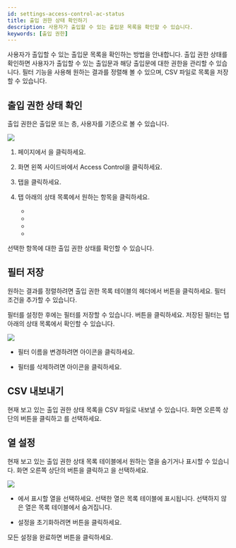```yaml
---
id: settings-access-control-ac-status
title: 출입 권한 상태 확인하기
description: 사용자가 출입할 수 있는 출입문 목록을 확인할 수 있습니다. 
keywords: [출입 권한]
---
```


사용자가 출입할 수 있는 출입문 목록을 확인하는 방법을 안내합니다. 출입 권한 상태를 확인하면 사용자가 출입할 수 있는 출입문과 해당 출입문에 대한 권한을 관리할 수 있습니다. 필터 기능을 사용해 원하는 결과를 정렬해 볼 수 있으며, CSV 파일로 목록을 저장할 수 있습니다. 

## 출입 권한 상태 확인

출입 권한은 출입문 또는 층, 사용자를 기준으로 볼 수 있습니다.

<Image src='/img/biostarx-settings-access-control-status.png' />

1. <Cmd sid='shell.header.launcher' /> 페이지에서 <Cmd sid='shell.header.setting' />을 클릭하세요.

1. 화면 왼쪽 사이드바에서 <Cmd>Access Control</Cmd>을 클릭하세요.

1. <Cmd sid='common.status' product='2' /> 탭을 클릭하세요.

1. <Cmd sid='common.status' product='2' /> 탭 아래의 상태 목록에서 원하는 항목을 클릭하세요.

    * <Cmd sid='access_control.status.access_control_status_by_door.list_name' product='2' />

    * <Cmd sid='access_control.status.access_control_status_by_user.list_name' product='2' />

    * <Cmd sid='ac.status.elevatorbyFloor.title' product='2' />

    * <Cmd sid='ac.status.elevatorbyUser.title' product='2' />

선택한 항목에 대한 출입 권한 상태를 확인할 수 있습니다.


## 필터 저장

원하는 결과를 정렬하려면 출입 권한 목록 테이블의 헤더에서 <IcFilter2 /> 버튼을 클릭하세요. 필터 조건을 추가할 수 있습니다.

필터를 설정한 후에는 필터를 저장할 수 있습니다. <Cmd sid='monitoring.saveFilter' product='2' /> 버튼을 클릭하세요. 저장된 필터는 <Cmd sid='common.status' product='2' /> 탭 아래의 상태 목록에서 확인할 수 있습니다.

<Image src='/img/biostarx-settings-access-control-status-filter.png' />

* 필터 이름을 변경하려면 <IcEditUL /> 아이콘을 클릭하세요.

* 필터를 삭제하려면 <IcTrash2 /> 아이콘을 클릭하세요.



<ExploreListPages />


## CSV 내보내기

현재 보고 있는 출입 권한 상태 목록을 CSV 파일로 내보낼 수 있습니다. 화면 오른쪽 상단의 <IcMoreW /> 버튼을 클릭하고 <Cmd sid='button.downloadToCsv' product='2' />를 선택하세요.


## 열 설정

현재 보고 있는 출입 권한 상태 목록 테이블에서 원하는 열을 숨기거나 표시할 수 있습니다. 화면 오른쪽 상단의 <IcMoreW /> 버튼을 클릭하고 <Cmd sid='columnSetting.dialog.header' product='2' />을 선택하세요.

<Image src='/img/biostarx-settings-access-control-status-column-setting.png' />

* <Cmd sid='columnSetting.columnList' product='2' />에서 표시할 열을 선택하세요. 선택한 열은 목록 테이블에 표시됩니다. 선택하지 않은 열은 목록 테이블에서 숨겨집니다.

* 설정을 초기화하려면 <Cmd sid='columnSetting.defaultColumn' product='2' /> 버튼을 클릭하세요.

모든 설정을 완료하면 <Cmd sid='button.apply' product='2' /> 버튼을 클릭하세요.

